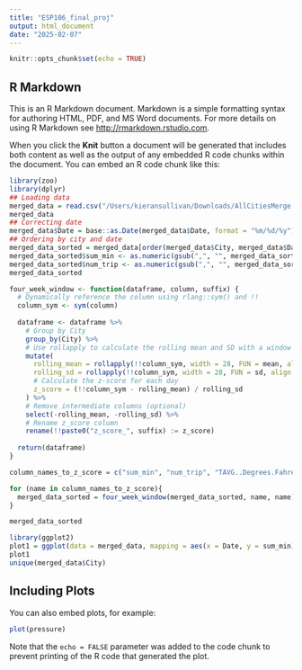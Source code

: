 ```yaml
---
title: "ESP106_final_proj"
output: html_document
date: "2025-02-07"
---
```


```r
knitr::opts_chunk$set(echo = TRUE)
```

## R Markdown

This is an R Markdown document. Markdown is a simple formatting syntax for authoring HTML, PDF, and MS Word documents. For more details on using R Markdown see <http://rmarkdown.rstudio.com>.

When you click the **Knit** button a document will be generated that includes both content as well as the output of any embedded R code chunks within the document. You can embed an R code chunk like this:

```r
library(zoo)
library(dplyr)
## Loading data
merged_data = read.csv("/Users/kieransullivan/Downloads/AllCitiesMerge.csv")
merged_data
## Correcting date 
merged_data$Date = base::as.Date(merged_data$Date, format = "%m/%d/%y")
## Ordering by city and date
merged_data_sorted = merged_data[order(merged_data$City, merged_data$Date),]
merged_data_sorted$sum_min <- as.numeric(gsub(",", "", merged_data_sorted$sum_min))
merged_data_sorted$num_trip <- as.numeric(gsub(",", "", merged_data_sorted$num_trip))
merged_data_sorted

four_week_window <- function(dataframe, column, suffix) {
  # Dynamically reference the column using rlang::sym() and !!
  column_sym <- sym(column)
  
  dataframe <- dataframe %>%
    # Group by City
    group_by(City) %>%
    # Use rollapply to calculate the rolling mean and SD with a window of 28 days
    mutate(
      rolling_mean = rollapply(!!column_sym, width = 28, FUN = mean, align = "center", fill = NA),
      rolling_sd = rollapply(!!column_sym, width = 28, FUN = sd, align = "center", fill = NA),
      # Calculate the z-score for each day
      z_score = (!!column_sym - rolling_mean) / rolling_sd
    ) %>%
    # Remove intermediate columns (optional)
    select(-rolling_mean, -rolling_sd) %>%
    # Rename z_score column
    rename(!!paste0("z_score_", suffix) := z_score)
  
  return(dataframe)
}

column_names_to_z_score = c("sum_min", "num_trip", "TAVG..Degrees.Fahrenheit.", "TMAX..Degrees.Fahrenheit.", "TMIN..Degrees.Fahrenheit.", "PRCP..Inches.", "SNOW..Inches.", "SNWD..Inches.")

for (name in column_names_to_z_score){
  merged_data_sorted = four_week_window(merged_data_sorted, name, name)
}

merged_data_sorted
```

```r
library(ggplot2)
plot1 = ggplot(data = merged_data, mapping = aes(x = Date, y = sum_min)) + geom_point()
plot1
unique(merged_data$City)
```

## Including Plots

You can also embed plots, for example:

```r
plot(pressure)
```

Note that the `echo = FALSE` parameter was added to the code chunk to prevent printing of the R code that generated the plot.
